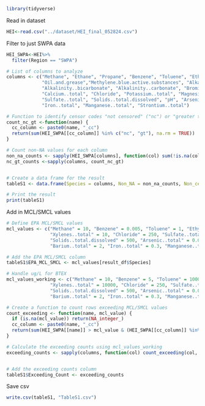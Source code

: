 
```r
library(tidyverse)
```

Read in dataset
```r
HEI<-read.csv("../dataset/HEI_final_052824.csv")
```

Filter to just SWPA data
```r
HEI_SWPA<-HEI%>%
  filter(Region == "SWPA")
```

```r
# List of columns to analyze
columns <- c("Methane", "Ethane", "Propane", "Benzene", "Toluene", "Ethylbenzene", "Xylenes..total",
             "Oil.and.grease","Methylene.blue.active.substances", "Alkalinity..total",
             "Alkalinity..bicarbonate", "Alkalinity..carbonate", "Bromide..total",
             "Calcium..total", "Chloride", "Potassium..total", "Magnesium..total", "Sodium..total",
             "Sulfate..total", "Solids..total.dissolved", "pH", "Arsenic..total", "Barium..total",
             "Iron..total", "Manganese..total", "Strontium..total")

# Function to identify censor codes "not censored" ("nc") or "greater than" ("gt"), indicating the sample was above the detection limit
count_nc_gt <-function(name) {
  cc_column <- paste0(name, "_cc")
  return(sum(HEI_SWPA[[cc_column]] %in% c("nc", "gt"), na.rm = TRUE))
}

# Count non-NA values for each column
non_na_counts <- sapply(HEI_SWPA[columns], function(col) sum(!is.na(col)))
nc_gt_counts <-sapply(columns, count_nc_gt)


# Create a data frame for the result
tableS1 <- data.frame(Species = columns, Non_NA = non_na_counts, Non_cens = nc_gt_counts)

# Print the result
print(tableS1)
```

Add in MCL/SMCL values
```r
# Define EPA MCL/SMCL values
mcl_values <- c("Methane" = 10, "Benzene" = 0.005, "Toluene" = 1, "Ethylbenzene" = 0.7, 
                "Xylenes..total" = 10, "Chloride" = 250, "Sulfate..total" = 250, 
                "Solids..total.dissolved" = 500, "Arsenic..total" = 0.01, 
                "Barium..total" = 2, "Iron..total" = 0.3, "Manganese..total" = 0.05)

# Add the EPA MCL/SMCL column
tableS1$EPA_MCL_SMCL <- mcl_values[result_df$Species]

# Handle ug/L for BTEX
mcl_values_working <- c("Methane" = 10, "Benzene" = 5, "Toluene" = 1000, "Ethylbenzene" = 700, 
                "Xylenes..total" = 10000, "Chloride" = 250, "Sulfate..total" = 250, 
                "Solids..total.dissolved" = 500, "Arsenic..total" = 0.01, 
                "Barium..total" = 2, "Iron..total" = 0.3, "Manganese..total" = 0.05)

# Create a function to count rows exceeding MCL/SMCL values
count_exceeding <- function(name, mcl_value) {
  if (is.na(mcl_value)) return(NA_integer_)
  cc_column <- paste0(name, "_cc")
  return(sum(HEI_SWPA[[name]] > mcl_value & (HEI_SWPA[[cc_column]] %in% c("nc", "gt")), na.rm = TRUE))
}

# Calculate the exceeding counts using mcl_values_working
exceeding_counts <- sapply(columns, function(col) count_exceeding(col, mcl_values_working[col]))


# Add the exceeding counts column
tableS1$Exceeding_Count <- exceeding_counts
```

Save csv
```r
write.csv(tableS1, "TableS1.csv")
```
